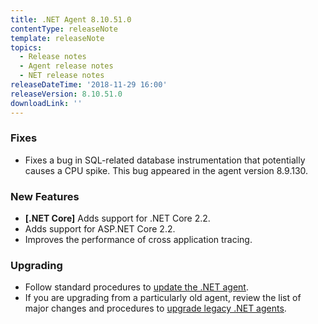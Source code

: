 ```yaml
---
title: .NET Agent 8.10.51.0
contentType: releaseNote
template: releaseNote
topics:
  - Release notes
  - Agent release notes
  - NET release notes
releaseDateTime: '2018-11-29 16:00'
releaseVersion: 8.10.51.0
downloadLink: ''
---
```


### Fixes

* Fixes a bug in SQL-related database instrumentation that potentially causes a CPU spike. This bug appeared in the agent version 8.9.130.

### New Features

* **\[.NET Core]** Adds support for .NET Core 2.2.
* Adds support for ASP.NET Core 2.2.
* Improves the performance of cross application tracing.

### Upgrading

* Follow standard procedures to [update the .NET agent](/docs/agents/net-agent/installation-configuration/update-net-agent).
* If you are upgrading from a particularly old agent, review the list of major changes and procedures to [upgrade legacy .NET agents](/docs/agents/net-agent/troubleshooting/upgrade-legacy-net-agents).
